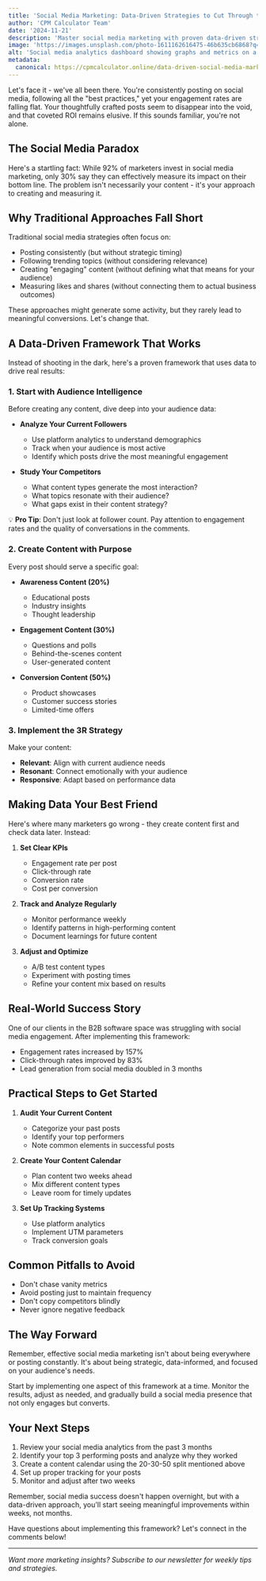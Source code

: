 ```yaml
---
title: 'Social Media Marketing: Data-Driven Strategies to Cut Through the Noise and Drive Real Conversions'
author: 'CPM Calculator Team'
date: '2024-11-21'
description: 'Master social media marketing with proven data-driven strategies that boost engagement and ROI. Learn how to create content that converts and measure what matters.'
image: 'https://images.unsplash.com/photo-1611162616475-46b635cb6868?q=80&w=2674&auto=format&fit=crop'
alt: 'Social media analytics dashboard showing graphs and metrics on a computer screen'
metadata:
  canonical: https://cpmcalculator.online/data-driven-social-media-marketing
---
```


Let's face it - we've all been there. You're consistently posting on social media, following all the "best practices," yet your engagement rates are falling flat. Your thoughtfully crafted posts seem to disappear into the void, and that coveted ROI remains elusive. If this sounds familiar, you're not alone.

## The Social Media Paradox

Here's a startling fact: While 92% of marketers invest in social media marketing, only 30% say they can effectively measure its impact on their bottom line. The problem isn't necessarily your content - it's your approach to creating and measuring it.

## Why Traditional Approaches Fall Short

Traditional social media strategies often focus on:
- Posting consistently (but without strategic timing)
- Following trending topics (without considering relevance)
- Creating "engaging" content (without defining what that means for your audience)
- Measuring likes and shares (without connecting them to actual business outcomes)

These approaches might generate some activity, but they rarely lead to meaningful conversions. Let's change that.

## A Data-Driven Framework That Works

Instead of shooting in the dark, here's a proven framework that uses data to drive real results:

### 1. Start with Audience Intelligence

Before creating any content, dive deep into your audience data:

- **Analyze Your Current Followers**
  - Use platform analytics to understand demographics
  - Track when your audience is most active
  - Identify which posts drive the most meaningful engagement

- **Study Your Competitors**
  - What content types generate the most interaction?
  - What topics resonate with their audience?
  - What gaps exist in their content strategy?

💡 **Pro Tip**: Don't just look at follower count. Pay attention to engagement rates and the quality of conversations in the comments.

### 2. Create Content with Purpose

Every post should serve a specific goal:

- **Awareness Content (20%)**
  - Educational posts
  - Industry insights
  - Thought leadership

- **Engagement Content (30%)**
  - Questions and polls
  - Behind-the-scenes content
  - User-generated content

- **Conversion Content (50%)**
  - Product showcases
  - Customer success stories
  - Limited-time offers

### 3. Implement the 3R Strategy

Make your content:
- **Relevant**: Align with current audience needs
- **Resonant**: Connect emotionally with your audience
- **Responsive**: Adapt based on performance data

## Making Data Your Best Friend

Here's where many marketers go wrong - they create content first and check data later. Instead:

1. **Set Clear KPIs**
   - Engagement rate per post
   - Click-through rate
   - Conversion rate
   - Cost per conversion

2. **Track and Analyze Regularly**
   - Monitor performance weekly
   - Identify patterns in high-performing content
   - Document learnings for future content

3. **Adjust and Optimize**
   - A/B test content types
   - Experiment with posting times
   - Refine your content mix based on results

## Real-World Success Story

One of our clients in the B2B software space was struggling with social media engagement. After implementing this framework:
- Engagement rates increased by 157%
- Click-through rates improved by 83%
- Lead generation from social media doubled in 3 months

## Practical Steps to Get Started

1. **Audit Your Current Content**
   - Categorize your past posts
   - Identify your top performers
   - Note common elements in successful posts

2. **Create Your Content Calendar**
   - Plan content two weeks ahead
   - Mix different content types
   - Leave room for timely updates

3. **Set Up Tracking Systems**
   - Use platform analytics
   - Implement UTM parameters
   - Track conversion goals

## Common Pitfalls to Avoid

- Don't chase vanity metrics
- Avoid posting just to maintain frequency
- Don't copy competitors blindly
- Never ignore negative feedback

## The Way Forward

Remember, effective social media marketing isn't about being everywhere or posting constantly. It's about being strategic, data-informed, and focused on your audience's needs.

Start by implementing one aspect of this framework at a time. Monitor the results, adjust as needed, and gradually build a social media presence that not only engages but converts.

## Your Next Steps

1. Review your social media analytics from the past 3 months
2. Identify your top 3 performing posts and analyze why they worked
3. Create a content calendar using the 20-30-50 split mentioned above
4. Set up proper tracking for your posts
5. Monitor and adjust after two weeks

Remember, social media success doesn't happen overnight, but with a data-driven approach, you'll start seeing meaningful improvements within weeks, not months.

Have questions about implementing this framework? Let's connect in the comments below!

---

*Want more marketing insights? Subscribe to our newsletter for weekly tips and strategies.*